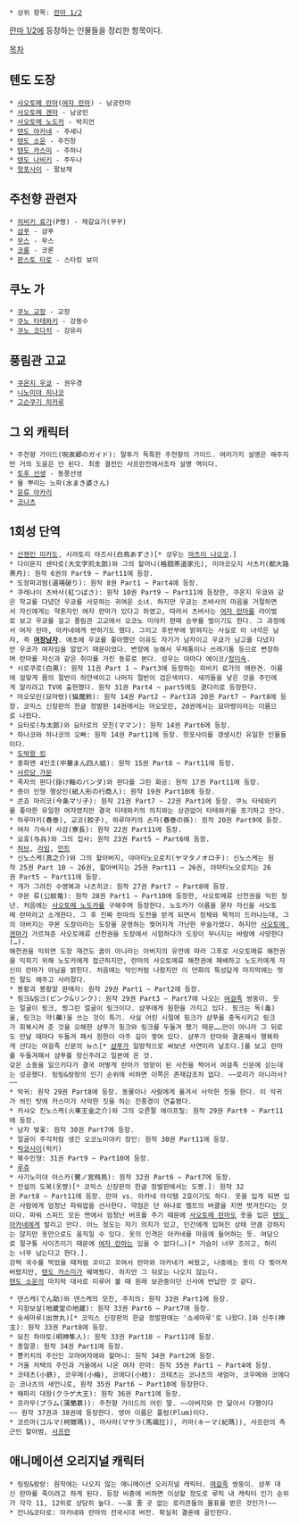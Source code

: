  * 상위 항목: [[란마 1/2]]

[[란마 1/2]]에 등장하는 인물들을 정리한 항목이다.

[[목차]]

== 텐도 도장 ==
 * [[사오토메 란마]]([[여자 란마]]) - 남궁란마
 * [[사오토메 겐마]] - 남궁민
 * [[사오토메 노도카]] - 박지언
 * [[텐도 아카네]] - 주세나
 * [[텐도 소운]] - 주진창
 * [[텐도 카스미]] - 주하나
 * [[텐도 나비키]] - 주두나
 * [[핫포사이]] - 팔보채

== 주천향 관련자 ==
 * [[히비키 료가]](P짱) - 제갈요가(꾸꾸)
 * [[샴푸(란마 1/2)|샴푸]] - 샴푸
 * [[무스(란마 1/2)|무스]] - 무스
 * [[코롱(란마 1/2)|코롱]] - 코론
 * [[판스토 타로]] - 스타킹 보이

== 쿠노 가 ==
 * [[교장(란마1/2)|쿠노 교장]] - 교장
 * [[쿠노 타테와키]] - 강동수
 * [[쿠노 코다치]] - 강유리

== 풍림관 고교 ==
 * [[쿠온지 우쿄]] - 권우경
 * [[니노미야 히나코]]
 * [[고슨쿠기 히카루]]

== 그 외 캐릭터 ==
 * 주천향 가이드(呪泉郷のガイド): 말투가 독특한 주천향의 가이드. 여러가지 설명은 해주지만 거의 도움은 안 된다. 최종 결전인 사프란전에서조차 설명 역이다.
 * [[오노 토후|토후 선생]] - 동풍선생
 * 물 뿌리는 노파(水まき婆さん)
 * [[운류 아카리]]
 * [[코나츠]]

== 1회성 단역 ==
 * [[산젠인 미카도#s-1|산젠인 미카도]], 시라토리 아즈사(白鳥あずさ)[* 성우는 [[마츠이 나오코]].]
 * 다이몬지 센타로(大文字煎太郎)와 그의 할머니(格闘茶道家元), 미야코오지 사츠키(都大路茶月): 원작 6권의 Part9 ~ Part11에 등장.
 * 도장파괴범(道場破り): 원작 8권 Part1 ~ Part4에 등장.
 * 쿠레나이 츠바사(紅つばさ): 원작 10권 Part9 ~ Part11에 등장한, 쿠온지 우쿄와 같은 학교를 다녔던 우쿄를 사모하는 귀여운 소녀. 하지만 우쿄는 츠바사의 마음을 거절하면서 자신에게는 약혼자인 여자 란마가 있다고 하였고, 따라서 츠바사는 [[여자 란마]]를 라이벌로 보고 우쿄를 걸고 풍림관 고교에서 오코노 미야키 판매 승부를 벌이기도 한다. 그 과정에서 여자 란마, 아카네에게 반하기도 했다. 그리고 후반부에 밝혀지는 사실로 이 녀석은 남자, 즉 '''[[여장남자]]'''. 애초에 우쿄를 좋아했던 이유도 자기가 남자이고 우쿄가 남고를 다녔지만 우쿄가 여자임을 알았기 때문이었다. 변장에 능해서 우체통이나 쓰레기통 등으로 변장하며 란마를 자신과 같은 취미를 가진 동류로 본다. 성우는 야마다 에이코/[[정미숙]].
 * 시로쿠로(白黒): 원작 11권 Part 1 ~ Part3에 등장하는 히비키 료가의 애완견. 이름에 걸맞게 몸의 절반이 하얀색이고 나머지 절반이 검은색이다. 새끼들을 낳은 것을 주인에게 알리려고 TV에 출현했다. 원작 31권 Part4 ~ part5에도 곁다리로 등장한다.
 * 마오모린(묘마령)(猫魔鈴): 원작 14권 Part2 ~ Part3과 20권 Part7 ~ Part8에 등장. 코믹스 신장판의 한글 정발판 14권에서는 마오모린, 20권에서는 묘마령이라는 이름으로 나왔다.
 * 요타로(与太郎)와 요타로의 모친(ママン): 원작 14권 Part6에 등장.
 * 하나코와 하나코의 오빠: 원작 14권 Part11에 등장. 핫포사이를 갱생시킨 유일한 인물들이다.
 * [[도박왕 킹]]
 * 중화맨 4인조(中華まん四人組): 원작 15권 Part8 ~ Part11에 등장.
 * [[샤르당 가문]]
 * 족자의 판다(掛け軸のパンダ)와 판다를 그린 화공: 원작 17권 Part11에 등장.
 * 종이 인형 행상인(紙人形の行商人): 원작 19권 Part10에 등장.
 * 콘죠 마리코(今条マリ子): 원작 21권 Part7 ~ 22권 Part1에 등장. 쿠노 타테와키를 좋아한 유일한 여자였지만 결국 타테와키의 의지와는 상관없이 타테와키를 포기하고 만다.
 * 하루마키(春巻), 교코(餃子), 하루마키의 손자(春巻の孫): 원작 20권 Part9에 등장.
 * 여자 기숙사 사감(寮長): 원작 22권 Part11에 등장.
 * 요효(与兵)와 그의 집사: 원작 23권 Part5 ~ Part6에 등장.
 * [[허브(란마 1/2)|허브]], [[라임#s-3.3|라임]], [[민트#s-9|민트]]
 * 신노스케(真之介)와 그의 할아버지, 야마타노오로치(ヤマタノオロチ): 신노스케는 원작 25권 Part 10 ~ 26권, 할아버지는 25권 Part11 ~ 26권, 야마타노오로치는 26권 Part5 ~ Part11에 등장.
 * 개가 그려진 수영복과 나츠히코: 원작 27권 Part7 ~ Part8에 등장. 
 * 쿠몬 류(公紋竜): 원작 28권 Part1 ~ Part10에 등장한, 사오토메류 산천권을 익힌 청년. 처음에는 [[사오토메 노도카]]를 구해주며 등장한다. 노도카가 이름을 묻자 자신을 사오토메 란마라고 소개한다. 그 후 진짜 란마의 도전을 받게 되면서 정체와 목적이 드러나는데, 그의 아버지는 쿠몬 도장이라는 도장을 운영하는 찢어지게 가난한 무술가였다. 하지만 [[사오토메 겐마]]가 가르쳐준 사오토메류 산천권을 도장에서 시험하다가 도장이 무너지는 바람에 사망한다(…).
 해천권을 익히면 도장 재건도 꿈이 아니라는 아버지의 유언에 따라 그후로 사오토메류 해천권을 익히기 위해 노도카에게 접근하지만, 란마의 사오토메류 해천권에 패배하고 노도카에게 자신이 란마가 아님을 밝힌다. 처음에는 악인처럼 나왔지만 이 만화의 특성답게 마지막에는 멋진 말도 해주고 사라졌다.
 * 봉황과 봉황알 판매자: 원작 29권 Part1 ~ Part2에 등장.
 * 핑크&링크(ピンク&リンク): 원작 29권 Part3 ~ Part7에 나오는 [[여걸족]] 쌍둥이. 웃는 얼굴이 핑크, 찡그린 얼굴이 링크이다. 샴푸에게 원한을 가지고 있다. 핑크는 독(毒)을, 링크는 약(藥)을 쓰는 것이 특기. 사실 어린 시절에 핑크가 샴푸를 중독시키고 링크가 회복시켜 준 것을 오해한 샴푸가 핑크와 링크를 두들겨 팼기 때문……만이 아니라 그 뒤로도 만날 때마다 두들겨 패서 원한이 아주 깊이 쌓여 있다. 샴푸가 란마와 결혼해서 행복하게 산다는 여걸족 신문의 뉴스[* [[샴푸(란마 1/2)|샴푸]]가 일방적으로 써보낸 사연이라 날조다.]를 보고 란마를 두들겨패서 샴푸를 망신주려고 일본에 온 것.
 갖은 소동을 일으키다가 결국 어떻게 란마가 엉망이 된 사진을 찍어서 여걸족 신문에 싣는데는 성공했다. 링링&랑랑의 인기 순위에 비하면 이쪽은 존재감조차 없다. ~~로리가 아니라서?~~
 * 악귀: 원작 29권 Part8에 등장. 동물이나 사람에게 옮겨서 사악한 짓을 한다. 이 악귀가 씌인 탓에 카스미가 사악한 짓을 하는 진풍경이 연출됐다.
 * 카샤오 킨노스케(火車王金之介)와 그의 오른팔 에이프릴: 원작 29권 Part9 ~ Part11에 등장.
 * 남자 벚꽃: 원작 30권 Part7에 등장.
 * 얼굴이 주걱처럼 생긴 오코노미야키 장인: 원작 30권 Part11에 등장.
 * [[락쿄사이]](럭키)
 * 복수인형: 31권 Part9 ~ Part10에 등장.
 * [[루쥬#s-1|루쥬]]
 * 사기노미야 아스카(鷺ノ宮飛鳥): 원작 32권 Part6 ~ Part7에 등장.
 * 전설의 도복(옷쨩)[* 코믹스 신장판의 한글 정발판에서는 도짱.]: 원작 32권 Part8 ~ Part11에 등장. 란마 vs. 아카네 아이템 2호이기도 하다. 옷을 입게 되면 입은 사람에게 엄청난 파워업을 선사한다. 약점은 단 하나로 벨트의 버클을 치면 벗겨진다는 것이다. 파워 스피드 모든 면에서 엄청난 버프를 주기 때문에 [[사오토메 란마]]도 옷을 입은 [[텐도 아카네]]에게 발리고 만다. 어느 정도는 자기 의지가 있고, 인간에게 입혀진 상태 만큼 강하지는 않지만 옷만으로도 움직일 수 있다. 옷의 인격은 아카네를 마음에 들어하는 듯. 여담으로 절구통 사이즈이기 때문에 [[여자 란마]]는 입을 수 없다(…)[* 가슴이 너무 조이고, 허리는 너무 남는다고 한다.].
 강력 국수를 먹었을 때처럼 꼬이고 꼬여서 란마와 아카네가 싸웠고, 나중에는 옷이 다 찢어져버렸지만, [[텐도 카스미]]가 꿰매줬다. 하지만 그 뒤로는 나오지 않는다. 
 [[텐도 소운]]의 마지막 대사로 미루어 볼 때 원래 보관중이던 신사에 반납한 것 같다.

 * 덴스케(でん助)와 덴스케의 모친, 주치의: 원작 33권 Part1에 등장.
 * 지장보살(地蔵堂の地蔵): 원작 33권 Part6 ~ Part7에 등장.
 * 슛세마루(出世丸)[* 코믹스 신장판의 한글 정발판에는 '쇼세마루'로 나왔다.]와 신주(神主): 원작 33권 Part8에 등장.
 * 묘진 하야토(明神隼人): 원작 33권 Part10 ~ Part11에 등장.
 * 총알콩: 원작 34권 Part1에 등장.
 * 뿅키치의 주인인 꼬마여자애와 할머니: 원작 34권 Part2에 등장.
 * 거울 저택의 주인과 거울에서 나온 여자 란마: 원작 35권 Part1 ~ Part4에 등장.
 * 코테츠(小鉄), 코우메(小梅), 코에다(小枝): 코테츠는 코나츠의 새엄마, 코우메와 코에다는 코나츠의 새언니로, 원작 35권 Part6 ~ Part10에 등장한다.
 * 해파리 대왕(クラゲ大王): 원작 36권 Part1에 등장.
 * 프라무(プラム(蒲蘭慕)): 주천향 가이드의 어린 딸. ~~아버지와 안 닮아서 다행이다~~ 원작 37권과 38권에 등장한다. 영어 이름은 플럼(Plum)이다.
 * 코르마(コルマ(柯爾瑪)), 마사라(マサラ(馬颯拉)), 키마(キーマ(紀瑪)), 사프란의 측근인 할아범, [[사프란#s-2|사프란]]

== 애니메이션 오리지널 캐릭터 ==
 * 링링&랑랑: 원작에는 나오지 않는 애니메이션 오리지널 캐릭터. [[여걸족]] 쌍둥이. 샴푸 대신 란마를 죽이려고 하게 된다. 등장 비중에 비하면 이상할 정도로 루믹 내 캐릭터 인기 순위가 각각 11, 12위로 상당히 높다. ~~표 줄 곳 없는 로리콘들의 몰표를 받은 것인가!~~
 * 칸나&코타로: 아카네와 란마의 전국시대 버전. 확실히 결혼에 골인한다. 
